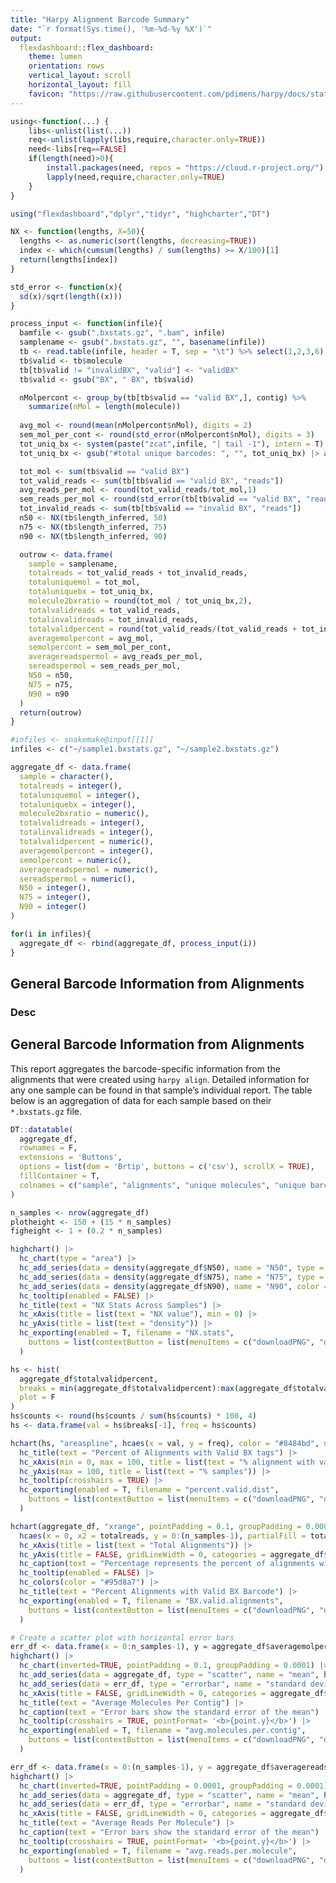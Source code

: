 ```yaml
---
title: "Harpy Alignment Barcode Summary"
date: "`r format(Sys.time(), '%m-%d-%y %X')`"
output:
  flexdashboard::flex_dashboard:
    theme: lumen
    orientation: rows
    vertical_layout: scroll
    horizontal_layout: fill
    favicon: "https://raw.githubusercontent.com/pdimens/harpy/docs/static/favicon_dark.png"
---
```


```r
using<-function(...) {
    libs<-unlist(list(...))
    req<-unlist(lapply(libs,require,character.only=TRUE))
    need<-libs[req==FALSE]
    if(length(need)>0){ 
        install.packages(need, repos = "https://cloud.r-project.org/")
        lapply(need,require,character.only=TRUE)
    }
}

using("flexdashboard","dplyr","tidyr", "highcharter","DT")
```

```r
NX <- function(lengths, X=50){
  lengths <- as.numeric(sort(lengths, decreasing=TRUE))
  index <- which(cumsum(lengths) / sum(lengths) >= X/100)[1]
  return(lengths[index])
}

std_error <- function(x){
  sd(x)/sqrt(length((x)))
}

process_input <- function(infile){
  bamfile <- gsub(".bxstats.gz", ".bam", infile)
  samplename <- gsub(".bxstats.gz", "", basename(infile))
  tb <- read.table(infile, header = T, sep = "\t") %>% select(1,2,3,6)
  tb$valid <- tb$molecule
  tb[tb$valid != "invalidBX", "valid"] <- "validBX"
  tb$valid <- gsub("BX", " BX", tb$valid)

  nMolpercont <- group_by(tb[tb$valid == "valid BX",], contig) %>% 
    summarize(nMol = length(molecule))
    
  avg_mol <- round(mean(nMolpercont$nMol), digits = 2)
  sem_mol_per_cont <- round(std_error(nMolpercont$nMol), digits = 3)
  tot_uniq_bx <- system(paste("zcat",infile, "| tail -1"), intern = T)
  tot_uniq_bx <- gsub("#total unique barcodes: ", "", tot_uniq_bx) |> as.integer()

  tot_mol <- sum(tb$valid == "valid BX")
  tot_valid_reads <- sum(tb[tb$valid == "valid BX", "reads"])
  avg_reads_per_mol <- round(tot_valid_reads/tot_mol,1)
  sem_reads_per_mol <- round(std_error(tb[tb$valid == "valid BX", "reads"]), 1)
  tot_invalid_reads <- sum(tb[tb$valid == "invalid BX", "reads"])
  n50 <- NX(tb$length_inferred, 50)
  n75 <- NX(tb$length_inferred, 75)
  n90 <- NX(tb$length_inferred, 90)

  outrow <- data.frame(
    sample = samplename,
    totalreads = tot_valid_reads + tot_invalid_reads,
    totaluniquemol = tot_mol,
    totaluniquebx = tot_uniq_bx,
    molecule2bxratio = round(tot_mol / tot_uniq_bx,2),
    totalvalidreads = tot_valid_reads,
    totalinvalidreads = tot_invalid_reads,
    totalvalidpercent = round(tot_valid_reads/(tot_valid_reads + tot_invalid_reads) * 100,2),
    averagemolpercont = avg_mol,
    semolpercont = sem_mol_per_cont,
    averagereadspermol = avg_reads_per_mol,
    sereadspermol = sem_reads_per_mol,
    N50 = n50,
    N75 = n75,
    N90 = n90
  )
  return(outrow)
}
```

```r
#infiles <- snakemake@input[[1]]
infiles <- c("~/sample1.bxstats.gz", "~/sample2.bxstats.gz")

aggregate_df <- data.frame(
  sample = character(),
  totalreads = integer(),
  totaluniquemol = integer(),
  totaluniquebx = integer(),
  molecule2bxratio = numeric(),
  totalvalidreads = integer(),
  totalinvalidreads = integer(),
  totalvalidpercent = numeric(),
  averagemolpercont = integer(),
  semolpercont = numeric(),
  averagereadspermol = numeric(),
  sereadspermol = numeric(),
  N50 = integer(),
  N75 = integer(),
  N90 = integer()
)

for(i in infiles){
  aggregate_df <- rbind(aggregate_df, process_input(i))
}
```

## General Barcode Information from Alignments
### Desc {.no-title}
<h2> General Barcode Information from Alignments </h2>
This report aggregates the barcode-specific information from the alignments
that were created using `harpy align`. Detailed information for any one sample
can be found in that sample's individual report. The table below is an aggregation
of data for each sample based on their `*.bxstats.gz` file.

```r
DT::datatable(
  aggregate_df,
  rownames = F,
  extensions = 'Buttons', 
  options = list(dom = 'Brtip', buttons = c('csv'), scrollX = TRUE),
  fillContainer = T,
  colnames = c("sample", "alignments", "unique molecules", "unique barcodes", "molecule:bx ratio", "valid bx alignments", "invalid bx alignments", "% valid bx", "avg molecules/contig", "SEM molecules/contig", "avg reads/molecule", "SEM reads/molecule", "N50", "N75","N90")
)
```

```r
n_samples <- nrow(aggregate_df)
plotheight <- 150 + (15 * n_samples)
figheight <- 1 + (0.2 * n_samples)
```

```r
highchart() |>
  hc_chart(type = "area") |>
  hc_add_series(data = density(aggregate_df$N50), name = "N50", type = "areaspline") |>
  hc_add_series(data = density(aggregate_df$N75), name = "N75", type = "areaspline") |>
  hc_add_series(data = density(aggregate_df$N90), name = "N90", color = "#d3805f", type = "areaspline") |>
  hc_tooltip(enabled = FALSE) |>
  hc_title(text = "NX Stats Across Samples") |>
  hc_xAxis(title = list(text = "NX value"), min = 0) |>
  hc_yAxis(title = list(text = "density")) |>
  hc_exporting(enabled = T, filename = "NX.stats",
    buttons = list(contextButton = list(menuItems = c("downloadPNG", "downloadJPEG", "downloadPDF", "downloadSVG")))
  )
```

```r
hs <- hist(
  aggregate_df$totalvalidpercent,
  breaks = min(aggregate_df$totalvalidpercent):max(aggregate_df$totalvalidpercent),
  plot = F
)
hs$counts <- round(hs$counts / sum(hs$counts) * 100, 4)
hs <- data.frame(val = hs$breaks[-1], freq = hs$counts)

hchart(hs, "areaspline", hcaes(x = val, y = freq), color = "#8484bd", name = "Percent Alignments", marker = list(enabled = FALSE)) |>
  hc_title(text = "Percent of Alignments with Valid BX tags") |>
  hc_xAxis(min = 0, max = 100, title = list(text = "% alignment with valid BX tag")) |>
  hc_yAxis(max = 100, title = list(text = "% samples")) |>
  hc_tooltip(crosshairs = TRUE) |>
  hc_exporting(enabled = T, filename = "percent.valid.dist",
    buttons = list(contextButton = list(menuItems = c("downloadPNG", "downloadJPEG", "downloadPDF", "downloadSVG")))
  )
```

```r
hchart(aggregate_df, "xrange", pointPadding = 0.1, groupPadding = 0.0001,
  hcaes(x = 0, x2 = totalreads, y = 0:(n_samples-1), partialFill = totalvalidpercent/100), dataLabels = list(enabled = TRUE)) |> 
  hc_xAxis(title = list(text = "Total Alignments")) |> 
  hc_yAxis(title = FALSE, gridLineWidth = 0, categories = aggregate_df$sample) |>
  hc_caption(text = "Percentage represents the percent of alignments with a valid BX barcode") |>
  hc_tooltip(enabled = FALSE) |>
  hc_colors(color = "#95d8a7") |>
  hc_title(text = "Percent Alignments with Valid BX Barcode") |>
  hc_exporting(enabled = T, filename = "BX.valid.alignments",
    buttons = list(contextButton = list(menuItems = c("downloadPNG", "downloadJPEG", "downloadPDF", "downloadSVG")))
  )
```
```r
# Create a scatter plot with horizontal error bars
err_df <- data.frame(x = 0:n_samples-1), y = aggregate_df$averagemolpercont, low = aggregate_df$averagemolpercont - aggregate_df$semolpercont, high = aggregate_df$averagemolpercont + aggregate_df$semolpercont)
highchart() |>
  hc_chart(inverted=TRUE, pointPadding = 0.1, groupPadding = 0.0001) |>
  hc_add_series(data = aggregate_df, type = "scatter", name = "mean", hcaes(x = 0:(nrow(aggregate_df)-1), y = averagemolpercont), marker = list(radius = 8), color = "#c26d9b", zIndex = 1) |>
  hc_add_series(data = err_df, type = "errorbar", name = "standard deviation", linkedTo = ":previous", zIndex = 0, stemColor = "#c26d9b", whiskerColor = "#c98fae") |>
  hc_xAxis(title = FALSE, gridLineWidth = 0, categories = aggregate_df$sample) |>
  hc_title(text = "Average Molecules Per Contig") |>
  hc_caption(text = "Error bars show the standard error of the mean") |>
  hc_tooltip(crosshairs = TRUE, pointFormat= '<b>{point.y}</b>') |>
  hc_exporting(enabled = T, filename = "avg.molecules.per.contig",
    buttons = list(contextButton = list(menuItems = c("downloadPNG", "downloadJPEG", "downloadPDF", "downloadSVG")))
  )
```

```r
err_df <- data.frame(x = 0:(n_samples-1), y = aggregate_df$averagereadspermol, low = aggregate_df$averagereadspermol - aggregate_df$sereadspermol, high = aggregate_df$averagereadspermol + aggregate_df$sereadspermol)
highchart() |>
  hc_chart(inverted=TRUE, pointPadding = 0.0001, groupPadding = 0.0001) |>
  hc_add_series(data = aggregate_df, type = "scatter", name = "mean", hcaes(x = 0:(nrow(aggregate_df)-1), y = averagereadspermol), marker = list(radius = 8), color = "#6d73c2", zIndex = 1) |>
  hc_add_series(data = err_df, type = "errorbar", name = "standard deviation", linkedTo = ":previous", zIndex = 0, stemColor = "#8186c7", whiskerColor = "#8186c7") |>
  hc_xAxis(title = FALSE, gridLineWidth = 0, categories = aggregate_df$sample) |>
  hc_title(text = "Average Reads Per Molecule") |>
  hc_caption(text = "Error bars show the standard error of the mean") |>
  hc_tooltip(crosshairs = TRUE, pointFormat= '<b>{point.y}</b>') |>
  hc_exporting(enabled = T, filename = "avg.reads.per.molecule",
    buttons = list(contextButton = list(menuItems = c("downloadPNG", "downloadJPEG", "downloadPDF", "downloadSVG")))
  )
```